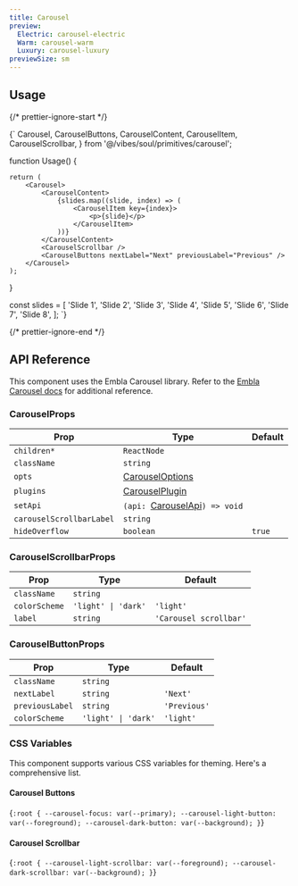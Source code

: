 ```yaml
---
title: Carousel
preview:
  Electric: carousel-electric
  Warm: carousel-warm
  Luxury: carousel-luxury
previewSize: sm
---
```


## Usage

{/* prettier-ignore-start */}

<CodeBlock lang="ts">{`
    Carousel,
    CarouselButtons,
    CarouselContent,
    CarouselItem,
    CarouselScrollbar,
} from '@/vibes/soul/primitives/carousel';

function Usage() {

    return (
        <Carousel>
            <CarouselContent>
                {slides.map((slide, index) => (
                    <CarouselItem key={index}>
                        <p>{slide}</p>
                    </CarouselItem>
                ))}
            </CarouselContent>
            <CarouselScrollbar />
            <CarouselButtons nextLabel="Next" previousLabel="Previous" />
        </Carousel>
    );
}

const slides = [
    'Slide 1',
    'Slide 2',
    'Slide 3',
    'Slide 4',
    'Slide 5',
    'Slide 6',
    'Slide 7',
    'Slide 8',
];
`}
</CodeBlock>

{/* prettier-ignore-end */}

## API Reference

This component uses the Embla Carousel library. Refer to the [Embla Carousel docs](https://www.embla-carousel.com/) for additional reference.

### CarouselProps

| Prop                     | Type                                                                                     | Default |
| ------------------------ | ---------------------------------------------------------------------------------------- | ------- |
| `children*`              | `ReactNode`                                                                              |         |
| `className`              | `string`                                                                                 |         |
| `opts`                   | [CarouselOptions](https://www.embla-carousel.com/api/options/)                           |         |
| `plugins`                | [CarouselPlugin](https://www.embla-carousel.com/api/plugins/)                            |         |
| `setApi`                 | `(api: `[CarouselApi](https://www.embla-carousel.com/api/methods/#typescript)`) => void` |         |
| `carouselScrollbarLabel` | `string`                                                                                 |         |
| `hideOverflow`           | `boolean`                                                                                | `true`  |

### CarouselScrollbarProps

| Prop          | Type                | Default                |
| ------------- | ------------------- | ---------------------- |
| `className`   | `string`            |                        |
| `colorScheme` | `'light' \| 'dark'` | `'light'`              |
| `label`       | `string`            | `'Carousel scrollbar'` |

### CarouselButtonProps

| Prop            | Type                | Default      |
| --------------- | ------------------- | ------------ |
| `className`     | `string`            |              |
| `nextLabel`     | `string`            | `'Next'`     |
| `previousLabel` | `string`            | `'Previous'` |
| `colorScheme`   | `'light' \| 'dark'` | `'light'`    |

### CSS Variables

This component supports various CSS variables for theming. Here's a comprehensive list.

#### Carousel Buttons

<CodeBlock lang="css">{`
:root {
    --carousel-focus: var(--primary);
    --carousel-light-button: var(--foreground);
    --carousel-dark-button: var(--background);
}
`}</CodeBlock>

#### Carousel Scrollbar

<CodeBlock lang="css">{`
:root {
    --carousel-light-scrollbar: var(--foreground);
    --carousel-dark-scrollbar: var(--background);
}
`}</CodeBlock>
